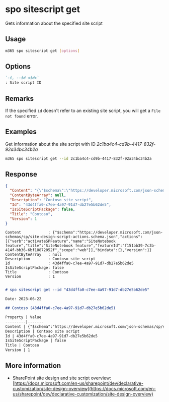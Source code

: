 
# spo sitescript get

Gets information about the specified site script

## Usage

```sh
m365 spo sitescript get [options]
```

## Options

```md definition-list
`-i, --id <id>`
: Site script ID
```

<Global />

## Remarks

If the specified `id` doesn't refer to an existing site script, you will get a `File not found` error.

## Examples

Get information about the site script with ID _2c1ba4c4-cd9b-4417-832f-92a34bc34b2a_

```sh
m365 spo sitescript get --id 2c1ba4c4-cd9b-4417-832f-92a34bc34b2a
```

## Response

<Tabs>
  <TabItem value="JSON">

  ```json
  {
    "Content": "{\"$schema\":\"https://developer.microsoft.com/json-schemas/sp/site-design-script-actions.schema.json\",\"actions\":[{\"verb\":\"activateSPFeature\",\"name\":\"SiteNotebook feature\",\"title\":\"SiteNotebook feature\",\"featureId\":\"f151bb39-7c3b-414f-bb36-6bf18872052f\",\"scope\":\"web\"}],\"bindata\":{},\"version\":1}",
    "ContentByteArray": null,
    "Description": "Contoso site script",
    "Id": "43d4ffa0-c7ee-4a97-91d7-db27e5b62de5",
    "IsSiteScriptPackage": false,
    "Title": "Contoso",
    "Version": 1
  }
  ```

  </TabItem>
  <TabItem value="Text">

  ```text
  Content            : {"$schema":"https://developer.microsoft.com/json-schemas/sp/site-design-script-actions.schema.json","actions":[{"verb":"activateSPFeature","name":"SiteNotebook feature","title":"SiteNotebook feature","featureId":"f151bb39-7c3b-414f-bb36-6bf18872052f","scope":"web"}],"bindata":{},"version":1}
  ContentByteArray   : null
  Description        : Contoso site script
  Id                 : 43d4ffa0-c7ee-4a97-91d7-db27e5b62de5
  IsSiteScriptPackage: false
  Title              : Contoso
  Version            : 1
  ```

  </TabItem>
  <TabItem value="CSV">

  ```csv
  
  ```

  </TabItem>
  <TabItem value="Markdown">

  ```md
  # spo sitescript get --id "43d4ffa0-c7ee-4a97-91d7-db27e5b62de5"

  Date: 2023-06-22

  ## Contoso (43d4ffa0-c7ee-4a97-91d7-db27e5b62de5)

  Property | Value
  ---------|-------
  Content | {"$schema":"https://developer.microsoft.com/json-schemas/sp/site-design-script-actions.schema.json","actions":[{"verb":"activateSPFeature","name":"SiteNotebook feature","title":"SiteNotebook feature","featureId":"f151bb39-7c3b-414f-bb36-6bf18872052f","scope":"web"}],"bindata":{},"version":1}
  Description | Contoso site script
  Id | 43d4ffa0-c7ee-4a97-91d7-db27e5b62de5
  IsSiteScriptPackage | false
  Title | Contoso
  Version | 1
  ```

  </TabItem>
</Tabs>

## More information

- SharePoint site design and site script overview: [https://docs.microsoft.com/en-us/sharepoint/dev/declarative-customization/site-design-overview](https://docs.microsoft.com/en-us/sharepoint/dev/declarative-customization/site-design-overview)
